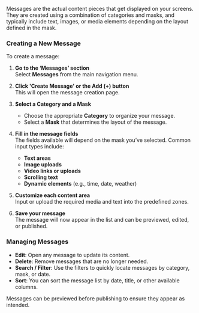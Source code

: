 Messages are the actual content pieces that get displayed on your screens. They are created using a combination of categories and masks, and typically include text, images, or media elements depending on the layout defined in the mask.

### Creating a New Message

To create a message:

1. **Go to the ‘Messages’ section**  
   Select **Messages** from the main navigation menu.

2. **Click 'Create Message' or the Add (+) button**  
   This will open the message creation page.

3. **Select a Category and a Mask**  
   - Choose the appropriate **Category** to organize your message.
   - Select a **Mask** that determines the layout of the message.

4. **Fill in the message fields**  
   The fields available will depend on the mask you’ve selected. Common input types include:
   - **Text areas**
   - **Image uploads**
   - **Video links or uploads**
   - **Scrolling text**
   - **Dynamic elements** (e.g., time, date, weather)

5. **Customize each content area**  
   Input or upload the required media and text into the predefined zones.

6. **Save your message**  
   The message will now appear in the list and can be previewed, edited, or published.

### Managing Messages

- **Edit**: Open any message to update its content.
- **Delete**: Remove messages that are no longer needed.
- **Search / Filter**: Use the filters to quickly locate messages by category, mask, or date.
- **Sort**: You can sort the message list by date, title, or other available columns.

Messages can be previewed before publishing to ensure they appear as intended.
